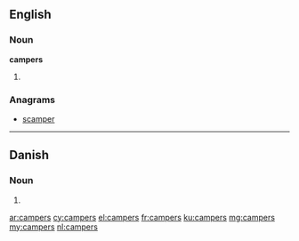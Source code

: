 ==English==

===Noun===
'''campers'''

# {{plural of|camper}}

===Anagrams===
* [[scamper#English|scamper]]

----

==Danish==

===Noun===
{{head|da|noun form|g=c}}

# {{form of|genitive singular indefinite|camper|lang=da}}

[[ar:campers]]
[[cy:campers]]
[[el:campers]]
[[fr:campers]]
[[ku:campers]]
[[mg:campers]]
[[my:campers]]
[[nl:campers]]